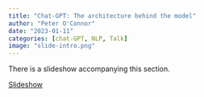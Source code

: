 ```yaml
---
title: "Chat-GPT: The architecture behind the model"
author: "Peter O'Connor"
date: "2023-01-11"
categories: [chat-GPT, NLP, Talk]
image: "slide-intro.png"
---
```


There is a slideshow accompanying this section.

[Slideshow](ChatGPT.pptx)
